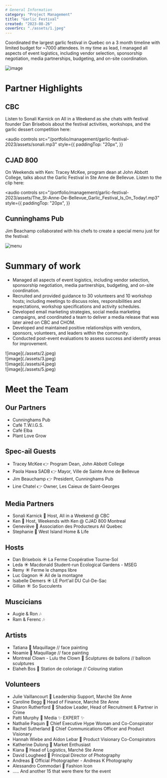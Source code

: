 ```yaml
---
# General Information
category: "Project Management"
title: "Garlic Festival"
created: "2023-08-26"
coverSrc: "./assets/1.jpeg"
---
```


Coordinated the largest garlic festival in Quebec on a 3 month timeline with limited budget for ~7000 attendees. In my time as lead, I managed all aspects of event logistics, including vendor selection, sponsorship negotiation, media partnerships, budgeting, and on-site coordination.

![image](./assets/cover.jpeg)

# Partner Highlights

## CBC

Listen to Sonali Karnick on All in a Weekend as she chats with festival founder Dan Brisebois about the festival activities, workshops, and the garlic dessert competition here:

<audio
  controls
  src="/portfolio/management/garlic-festival-2023/assets/sonali.mp3"
  style={{
    paddingTop: "20px",
  }}
></audio>

## CJAD 800

On Weekends with Ken: Tracey McKee, program dean at John Abbott College, talks about the Garlic Festival in Ste Anne de Bellevue. Listen to the clip here:

<audio
  controls
  src="/portfolio/management/garlic-festival-2023/assets/The_St-Anne-De-Bellevue_Garlic_Festival_Is_On_Today!.mp3"
  style={{
    paddingTop: "20px",
  }}
></audio>

## Cunninghams Pub

Jim Beachamp collaborated with his chefs to create a special menu just for the festival:

![menu](./assets/menu-1.jpg)

# Summary of work

- Managed all aspects of event logistics, including vendor selection, sponsorship negotiation, media partnerships, budgeting, and on-site coordination.
- Recruited and provided guidance to 30 volunteers and 10 workshop hosts; including meetings to discuss roles, responsibilities and expectations, workshop specifications and activity schedules.
- Developed email marketing strategies, social media marketing campaigns, and coordinated a team to deliver a media release that was later aired on CBC and CHOM.
- Developed and maintained positive relationships with vendors, sponsors, volunteers, and leaders within the community.
- Conducted post-event evaluations to assess success and identify areas for improvement.

<div
  style={{
    paddingTop: "40px",
    display: "grid",
    gridTemplateColumns: "repeat(2, 1fr)",
    gap: "16px",
  }}
>
  <div>![image](./assets/2.jpeg)</div>
  <div>![image](./assets/3.jpeg)</div>
  <div>![image](./assets/4.jpeg)</div>
  <div>![image](./assets/5.jpeg)</div>
</div>

# Meet the Team

## Our Partners

- Cunninghams Pub
- Café T.W.I.G.S.
- Café Elba
- Plant Love Grow

## Spec-ail Guests

- Tracey McKee 👉 Program Dean, John Abbott College
- Paola Hawa SADB 👉 Mayor, Ville de Sainte Anne de Bellevue
- Jim Beauchamp 👉 President, Cunninghams Pub
- Line Chatel 👉 Owner, Les Caieux de Saint-Georges

## Media Partners

- Sonali Karnick 🤝 Host, All in a Weekend @ CBC
- Ken 🤝 Host, Weekends with Ken @ CJAD 800 Montreal
- Geneviève 🤝 Association des Producteurs Ail Quebec
- Stephanie 🤝 West Island Home & Life

## Hosts

- Dan Brisebois ☀️ La Ferme Coopérative Tourne-Sol
- Leda ☀️ Macdonald Student-run Ecological Gardens - MSEG
- Remy ☀️ Ferme le champs libre
- Luc Gagnon ☀️ Ail de la montagne
- Isabelle Demers ☀️ LE Port'ail DU Cul-De-Sac
- Gillian ☀️ So Succulents

## Muscicians

- Augie & Ron 🎶
- Ram & Ferenc 🎶

## Artists

- Tatiana 🎨 Maquillage // face painting
- Noamie 🎨 Maquillage // face painting
- Montreal Clown - Lulu the Clown 🎨 Sculptures de ballons // balloon sculptures
- Elaheh Bos 🎨 Station de coloriage // Colouring station

## Volunteers

- Julie Vaillancourt 🫶 Leadership Support, Marché Ste Anne
- Caroline Begg 🫶 Head of Finance, Marché Ste Anne
- Sharon Rutherford 🫶 Shadow Leader, Head of Recruitment & Partner in Crime
- Patti Murphy 🫶 Media ✨ EXPERT ✨
- Nathalie Paquin 🫶 Chief Executive Hype Woman and Co-Conspirator
- Rachel Sutherland 🫶 Chief Communications Officer and Product Visionary
- Hannah Wiebe and Aidon Lebar 🫶 Product Visionary Co-Conspirators
- Katherine Dulong 🫶 Market Enthusiast
- Kiana 🫶 Head of Logistics, Marché Ste Anne
- David Lougheed 🫶 Principal Director of Photography
- Andreas 🫶 Official Photographer - Andreas K Photography
- Alessandro Commodari 🫶 Fashion Icon
- ..... And another 15 that were there for the event
